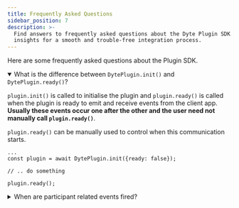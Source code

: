 ```yaml
---
title: Frequently Asked Questions
sidebar_position: 7
description: >-
  Find answers to frequently asked questions about the Dyte Plugin SDK. Get
  insights for a smooth and trouble-free integration process.
---
```


Here are some frequently asked questions about the Plugin SDK.

<details open>
    <summary>
        What is the difference between <code>DytePlugin.init()</code> and <code>DytePlugin.ready()</code>?
    </summary>
    <p>
        <code>plugin.init()</code> is called to initialise the plugin and <code>plugin.ready()</code> is called when the plugin is ready to emit and receive events from the client app. <b>Usually these events occur one after the other and the user need not manually call <code>plugin.ready()</code></b>.  
    </p>
    <p>
        <code>plugin.ready()</code> can be manually used to control when this communication starts.
    </p>

    ...
    const plugin = await DytePlugin.init({ready: false});

    // .. do something

    plugin.ready();

</details>

<details>
    <summary>
       When are participant related events fired?
    </summary>
    <p>
        Peer events like <code>peerLeft</code> and <code>peerJoined</code> are only fired for when another participant leaves/joins the meeting, not for the current user. 
    </p>
    <p>These events can be called like so.</p>

    ...
    const plugin = await DytePlugin.init();

    plugin.on('peerJoined', (peer) => {
        console.log(peer);
    });

    plugin.on('peerLeft', (peer) => {
        console.log(peer);
    });

</details>

<head>
  <title>Plugin SDK Frequently Asked Questions</title>
  <meta name="description" content="Find answers to frequently asked questions about the Dyte Plugin SDK. Get insights for a smooth and trouble-free integration process.">
</head>

